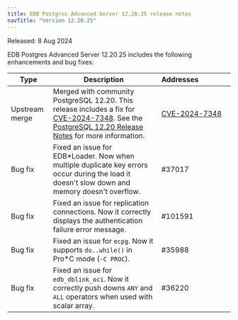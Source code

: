 ```yaml
---
title: EDB Postgres Advanced Server 12.20.25 release notes
navTitle: "Version 12.20.25"
---
```


Released: 8 Aug 2024

EDB Postgres Advanced Server 12.20.25 includes the following enhancements and bug fixes:

| Type           | Description                                                                                                                                                                                                                                  | Addresses&nbsp;&nbsp;&nbsp;&nbsp;&nbsp;&nbsp;&nbsp;&nbsp;&nbsp;&nbsp;&nbsp;&nbsp;&nbsp;&nbsp;&nbsp; |
|----------------|----------------------------------------------------------------------------------------------------------------------------------------------------------------------------------------------------------------------------------------------|-----------------------------------------------------------------------------------------------------|
| Upstream merge | Merged with community PostgreSQL 12.20. This release includes a fix for [CVE-2024-7348](https://www.postgresql.org/support/security/CVE-2024-7348/). See the [PostgreSQL 12.20 Release Notes](https://www.postgresql.org/docs/release/12.20/) for more information. | [CVE-2024-7348](https://www.postgresql.org/support/security/CVE-2024-7348/)                                                |
| Bug&nbsp;fix   | Fixed an issue for EDB*Loader. Now when multiple duplicate key errors occur during the load it doesn't slow down and memory doesn't overflow.                                                                                                | #37017                                                                                              |
| Bug&nbsp;fix   | Fixed an issue for replication connections. Now it correctly displays the authentication failure error message.                                                                                                                              | #101591                                                                                             |
| Bug&nbsp;fix   | Fixed an issue for `ecpg`. Now it supports `do..while()` in Pro*C mode (`-C PROC`).                                                                                                                                                          | #35988                                                                                              |
| Bug&nbsp;fix   | Fixed an issue for `edb_dblink_oci`. Now it correctly push downs `ANY` and `ALL` operators when used with scalar array.                                                                                                                      | #36220                                                                                              |

